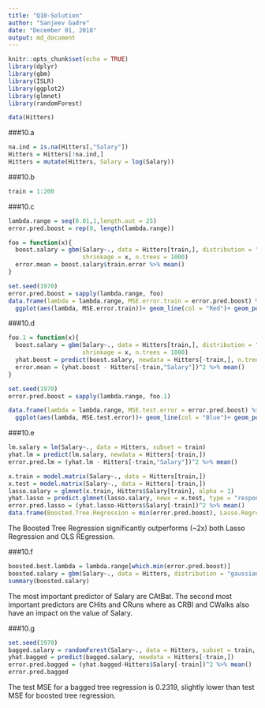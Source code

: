 ```yaml
---
title: "Q10-Solution"
author: "Sanjeev Gadre"
date: "December 01, 2018"
output: md_document
---
```


```r
knitr::opts_chunk$set(echo = TRUE)
library(dplyr)
library(gbm)
library(ISLR)
library(ggplot2)
library(glmnet)
library(randomForest)

data(Hitters)
```

###10.a
```r
na.ind = is.na(Hitters[,"Salary"])
Hitters = Hitters[!na.ind,]
Hitters = mutate(Hitters, Salary = log(Salary))
```

###10.b
```r
train = 1:200
```

###10.c
```r
lambda.range = seq(0.01,1,length.out = 25)
error.pred.boost = rep(0, length(lambda.range))

foo = function(x){
  boost.salary = gbm(Salary~., data = Hitters[train,], distribution = "gaussian",
                     shrinkage = x, n.trees = 1000)
  error.mean = boost.salary$train.error %>% mean()
}

set.seed(1970)
error.pred.boost = sapply(lambda.range, foo)
data.frame(lambda = lambda.range, MSE.error.train = error.pred.boost) %>% 
  ggplot(aes(lambda, MSE.error.train))+ geom_line(col = "Red")+ geom_point(col = "black")
```

###10.d
```r
foo.1 = function(x){
  boost.salary = gbm(Salary~., data = Hitters[train,], distribution = "gaussian",
                     shrinkage = x, n.trees = 1000)
  yhat.boost = predict(boost.salary, newdata = Hitters[-train,], n.trees = 1000)
  error.mean = (yhat.boost - Hitters[-train,"Salary"])^2 %>% mean()
}

set.seed(1970)
error.pred.boost = sapply(lambda.range, foo.1)

data.frame(lambda = lambda.range, MSE.test.error = error.pred.boost) %>%
  ggplot(aes(lambda, MSE.test.error))+ geom_line(col = "Blue")+ geom_point(col = "Black")

```

###10.e
```r
lm.salary = lm(Salary~., data = Hitters, subset = train)
yhat.lm = predict(lm.salary, newdata = Hitters[-train,])
error.pred.lm = (yhat.lm - Hitters[-train,"Salary"])^2 %>% mean()

x.train = model.matrix(Salary~., data = Hitters[train,])
x.test = model.matrix(Salary~., data = Hitters[-train,])
lasso.salary = glmnet(x.train, Hitters$Salary[train], alpha = 1)
yhat.lasso = predict.glmnet(lasso.salary, newx = x.test, type = "response")
error.pred.lasso = (yhat.lasso-Hitters$Salary[-train])^2 %>% mean()
data.frame(Boosted.Tree.Regression = min(error.pred.boost), Lasso.Regression = error.pred.lasso, OLS.Regression = error.pred.lm)
```

The Boosted Tree Regression significantly outperforms (~2x) both Lasso Regression and OLS REgression.

###10.f
```r
boosted.best.lambda = lambda.range[which.min(error.pred.boost)]
boosted.salary = gbm(Salary~., data = Hitters, distribution = "gaussian", shrinkage = boosted.best.lambda)
summary(boosted.salary)
```

The most important predictor of Salary are CAtBat. The second most important predictors are CHits and CRuns where as CRBI and CWalks also have an impact on the value of Salary.

###10.g
```r
set.seed(1970)
bagged.salary = randomForest(Salary~., data = Hitters, subset = train, mtry = ncol(Hitters)-1)
yhat.bagged = predict(bagged.salary, newdata = Hitters[-train,])
error.pred.bagged = (yhat.bagged-Hitters$Salary[-train])^2 %>% mean()
error.pred.bagged
```

The test MSE for a bagged tree regression is 0.2319, slightly lower than test MSE for boosted tree regression.